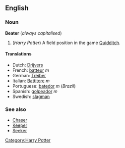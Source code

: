 ==English==
===Noun===
'''Beater''' (''always capitalised'')

# (''Harry Potter'') A field position in the game [[Quidditch]].

====Translations====
*Dutch: [[Drijvers]]<!-- gender? -->
*French: [[batteur]] ''m''
*German: [[Treiber]]<!-- gender? -->
*Italian: [[Battitore]] ''m''<!-- partly guessed since it's not in HP1 in the singular -->
*Portuguese: [[batedor]] ''m'' (''Brazil'')
*Spanish: [[golpeador]] ''m''
*Swedish: [[slagman]]<!-- gender? -->

===See also===
*[[Chaser]]
*[[Keeper]]
*[[Seeker]]

[[Category:Harry Potter]]